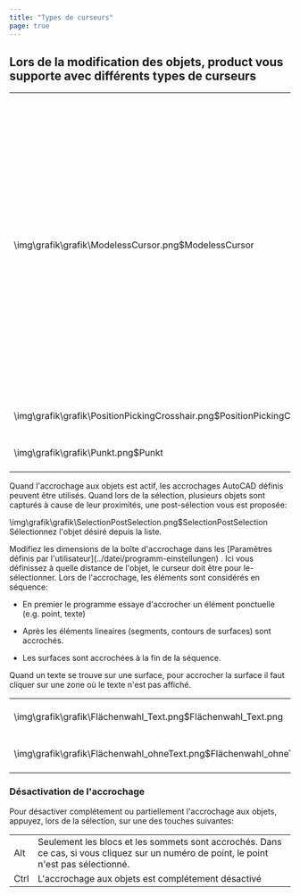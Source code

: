 ```yaml
---
title: "Types de curseurs"
page: true
---
```

## Lors de la modification des objets,  <Placeholder>product</Placeholder> vous supporte avec diff&#233;rents types de curseurs

<table>
<tr><td><Image>\img\grafik\grafik\ModelessCursor.png$ModelessCursor</Image> </td>
<td>Quand aucune commande n&#39;est active, vous pouvez s&#233;lectionner les objets via un clic gauche (s&#233;lection simple) ou via une fen&#234;tre de s&#233;lection (s&#233;lection multiple). 
<Success>
Apr&#232;s la s&#233;lection, les propri&#233;t&#233;s des objets sont affich&#233;es dans le gestionnaire des propri&#233;t&#233;s, et vous voyez dans la barre multifonctionnelle les commandes principales, que vous pouvez utiliser avec ces objets.
</Success>
</td>
</tr>
<tr><td><Image>\img\grafik\grafik\PositionPickingCrosshair.png$PositionPickingCrosshair</Image></td>
<td>Aucun objet dans le rayon d&#39;accrochage</td>
</tr>
<tr><td><Image>\img\grafik\grafik\Punkt.png$Punkt</Image></td>
<td>Le point ou le sommet est accroch&#233;</td>
</tr>
</table>

<Success>
Quand l&#39;accrochage aux objets est actif, les accrochages AutoCAD d&#233;finis peuvent &#234;tre utilis&#233;s.
</Success>

<Success>
Quand lors de la s&#233;lection, plusieurs objets sont captur&#233;s &#224; cause de leur proximit&#233;s, une post-s&#233;lection vous est propos&#233;e: 

<Image>\img\grafik\grafik\SelectionPostSelection.png$SelectionPostSelection</Image>
S&#233;lectionnez l&#39;objet d&#233;sir&#233; depuis la liste.
</Success>


<Success>
Modifiez les dimensions de la bo&#238;te d&#39;accrochage dans les [Param&#232;tres d&#233;finis par l&#39;utilisateur](../datei/programm-einstellungen)
. Ici vous d&#233;finissez &#224; quelle distance de l&#39;objet, le curseur doit &#234;tre pour le-s&#233;lectionner.
</Success>


<Success>
Lors de l&#39;accrochage, les &#233;l&#233;ments sont consid&#233;r&#233;s en s&#233;quence:

- En premier le programme essaye d&#39;accrocher un &#233;l&#233;ment ponctuelle (e.g. point, texte)


- Apr&#232;s les &#233;l&#233;ments lineaires (segments, contours de surfaces) sont accroch&#233;s.


- Les surfaces sont accroch&#233;es &#224; la fin de la s&#233;quence.




Quand un texte se trouve sur une surface, pour accrocher la surface il faut cliquer sur une zone o&#249; le texte n&#39;est pas affich&#233;.
<table>
<tr><td>
<Image>\img\grafik\grafik\Flächenwahl_Text.png$Flächenwahl_Text.png</Image></td>
<td>Le texte est accroch&#233;</td>
</tr>
<tr><td>
<Image>\img\grafik\grafik\Flächenwahl_ohneText.png$Flächenwahl_ohneText.png</Image></td>
<td>La surface est accroch&#233;e</td>
</tr>
</table>

</Success>

### D&#233;sactivation de l&#39;accrochage
Pour d&#233;sactiver compl&#233;tement ou partiellement l&#39;accrochage aux objets, appuyez, lors de la s&#233;lection, sur une des touches suivantes:
<table>
<tr><td> <Border>Alt</Border> </td>
<td>Seulement les blocs et les sommets sont accroch&#233;s. 
<Success>
Dans ce cas, si vous cliquez sur un num&#233;ro de point, le point n&#39;est pas s&#233;lectionn&#233;.
</Success>
</td>
</tr>
<tr><td> <Border>Ctrl</Border> </td>
<td>L&#39;accrochage aux objets est compl&#233;tement d&#233;sactiv&#233;</td>
</tr>
</table>


